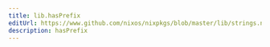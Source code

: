 ```yaml
---
title: lib.hasPrefix
editUrl: https://www.github.com/nixos/nixpkgs/blob/master/lib/strings.nix#L257C5
description: hasPrefix
---
```




<LinkCard
    title="Contribute Now!"
    description="API Documentation is done in our source code"
    href="https://www.github.com/nixos/nixpkgs/blob/master/lib/strings.nix#L257C5"
/>

